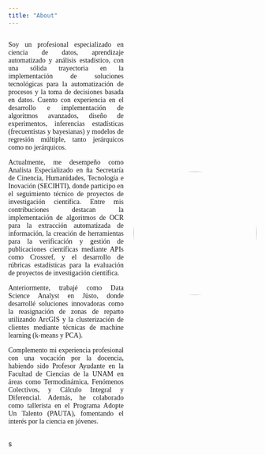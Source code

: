 ```yaml
---
title: "About"
---
```


<div style="display: grid; grid-template-columns: 1fr 1fr; align-items: center; gap: 20px;">

<div style="text-align: justify; font-family: 'Georgia', serif;">

Soy un profesional especializado en ciencia de datos, aprendizaje automatizado y análisis estadístico, con una sólida trayectoria en la implementación de soluciones tecnológicas para la automatización de procesos y la toma de decisiones basada en datos. Cuento con experiencia en el desarrollo e implementación de algoritmos avanzados, diseño de experimentos, inferencias estadísticas (frecuentistas y bayesianas) y modelos de regresión múltiple, tanto jerárquicos como no jerárquicos.

Actualmente, me desempeño como Analista Especializado en ña Secretaría de Cinencia, Humanidades, Tecnología e Inovación (SECIHTI), donde participo en el seguimiento técnico de proyectos de investigación científica. Entre mis contribuciones destacan la implementación de algoritmos de OCR para la extracción automatizada de información, la creación de herramientas para la verificación y gestión de publicaciones científicas mediante APIs como Crossref, y el desarrollo de rúbricas estadísticas para la evaluación de proyectos de investigación científica. 

Anteriormente, trabajé como Data Science Analyst en Jüsto, donde desarrollé soluciones innovadoras como la reasignación de zonas de reparto utilizando ArcGIS y la clusterización de clientes mediante técnicas de machine learning (k-means y PCA).

Complemento mi experiencia profesional con una vocación por la docencia, habiendo sido Profesor Ayudante en la Facultad de Ciencias de la UNAM en áreas como Termodinámica, Fenómenos Colectivos, y Cálculo Integral y Diferencial. Además, he colaborado como tallerista en el Programa Adopte Un Talento (PAUTA), fomentando el interés por la ciencia en jóvenes.
</div>

<div style="display: flex; justify-content: center;">
  <img src="images/japt.jpeg" width="250px" style="border-radius: 50%;">
</div>

</div>s